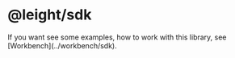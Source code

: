 
# @leight/sdk

<Callout type="info" emoji="ℹ️">
    If you want see some examples, how to work with this library, see [Workbench](../workbench/sdk).
</Callout>

